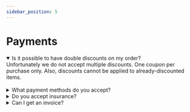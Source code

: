 ```yaml
---
sidebar_position: 5
---
```


# Payments

<details open>
  <summary>Is it possible to have double discounts on my order?</summary>
  <div>
    <div>
      Unfortunately we do not accept multiple discounts. One coupon per purchase only. Also, discounts cannot be applied to already-discounted items.
    </div>
    <br />
  </div>
</details>

<details>
  <summary>What payment methods do you accept?</summary>
  <div>
    <div>
      Right now we only accept PayPal payments.
    </div>
    <br />
  </div>
</details>

<details>
  <summary>Do you accept insurance?</summary>
  <div>
    <div>
      Unfortunately, we are not currently affiliated with any insurance companies. However, we can provide you with a detailed copy of your invoice so you may request reimbursement from your insurance company. Check with your insurance company, and if they do, you can request an emailed invoice copy from our Customer Service department or you can download it in your account.
    </div>
    <br />
  </div>
</details>

<details>
  <summary>Can I get an invoice?</summary>
  <div>
    <div>
     Invoice is not included in our parcels. You can contact our customer service support (support#ineglasses.com).
    </div>
    <br />
  </div>
</details>